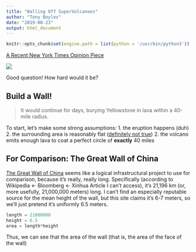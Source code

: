 ```yaml
---
title: "Walling Off SuperVolcanoes"
author: "Tony Boyles"
date: "2019-08-23"
output: html_document
---
```


```r
knitr::opts_chunk$set(engine.path = list(python = '/usr/bin/python3'))
```

[A Recent New York Times Opinion Piece](https://www.nytimes.com/2019/08/21/opinion/supervolcano-yellowstone.html)

![](../imgs/Screenshot from 2019-08-23 10-31-42.png)

Good question! How hard would it be?

## Build a Wall!

> It would continue for days, burying Yellowstone in lava within a 40-mile radius.

To start, let's make some strong assumptions:
  1. the eruption happens (duh)
  2. the surrounding area is reasonably flat ([definitely not true](https://yellowstone.net/maps/terrain/))
  2. the volcano emits enough lava to coat a perfect circle of **exactly** 40 miles

## For Comparison: The Great Wall of China

[The Great Wall of China]() seems like a logical infrastructural project to use for comparison, because it's really, really long. Specifically (according to Wikipedia <- Bloomberg <- Xinhua Article I can't access), it's 21,196 km (or, more usefully, 21,000,000 meters) long. I can't find an especially reputable source for the mean height of the wall, but this site claims it's 6-7 meters, so we'll just pretend it's uniformly 6.5 meters.

```python
length = 21000000
height = 6.5
area = length*height
```

Thus, we can see that the area of the wall (that is, the area of the face of the wall)